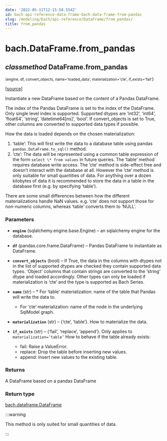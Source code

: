 ```yaml
---
date: '2022-05-11T12:15:58.554Z'
id: bach-api-reference-data-frame-bach-data-frame-from-pandas
slug: /modeling/bach/api-reference/DataFrame/from_pandas/
title: from_pandas
---
```


# bach.DataFrame.from_pandas

<div className="method">

## <span className="type-annotation"><em>classmethod</em></span> <span className="additional-name">DataFrame.</span><span className="name">from_pandas</span>

<small className="parameter-list">(<span className="parameter" id="engine">engine</span>, <span className="parameter" id="df">df</span>, <span className="parameter" id="convert_objects">convert_objects</span>, <span className="parameter" id="name">name='loaded_data'</span>, <span className="parameter" id="materialization">materialization='cte'</span>, <span className="parameter" id="if_exists">if_exists='fail'</span></small>)


&#8203;<span className="view-source">[[source]](https://github.com/objectiv/objectiv-analytics/blob/main/bach/bach/dataframe.py)</span>

<div className="content">

Instantiate a new DataFrame based on the content of a Pandas DataFrame.

The index of the Pandas DataFrame is set to the index of the DataFrame. Only single level index is
supported. Supported dtypes are ‘int32’, ‘int64’, ‘float64’, ‘string’, ‘datetime64[ns]’, ‘bool’. If
convert_objects is set to True, other columns are converted to supported data types if possible.

How the data is loaded depends on the chosen materialization:

1. ‘table’: This will first write the data to a database table using pandas
`pandas.DataFrame.to_sql()` method.
2. ‘cte’: The data will be represented using a common table expression of the form
`select \* from values` in future queries.
The ‘table’ method requires database write access. The ‘cte’ method is side-effect free and doesn’t
interact with the database at all. However the ‘cte’ method is only suitable for small quantities
of data. For anything over a dozen kilobytes of data it is recommended to store the data in a table
in the database first (e.g. by specifying ‘table’).

There are some small differences between how the different materializations handle NaN values. e.g.
‘cte’ does not support those for non-numeric columns, whereas ‘table’ converts them to ‘NULL’.


### Parameters

* **`engine`** (sqlalchemy.engine.base.Engine) – an sqlalchemy engine for the database.
* **`df`** (pandas.core.frame.DataFrame) – Pandas DataFrame to instantiate as DataFrame.
* **`convert_objects`** (bool) – If True, the data in the columns with dtypes not in the list of supported
dtypes are checked they contain supported data types. ‘Object’ columns that contain strings are
converted to the ‘string’ dtype and loaded accordingly. Other types can only be loaded if
materialization is ‘cte’ and the type is supported as Bach Series.
* **`name`** (str) –   * For ‘table’ materialization: name of the table that Pandas will write the data to.
  * For ‘cte’ materialization: name of the node in the underlying SqlModel graph.

* **`materialization`** (str) – {‘cte’, ‘table’}. How to materialize the data.
* **`if_exists`** (str) – {‘fail’, ‘replace’, ‘append’}. Only applies to `materialization=’table’`
How to behave if the table already exists:
  * fail: Raise a ValueError.
  * replace: Drop the table before inserting new values.
  * append: Insert new values to the existing table.




### Returns

A DataFrame based on a pandas DataFrame



### Return type

[bach.dataframe.DataFrame](/modeling/bach/api-reference/DataFrame/index.mdx)


:::warning

This method is only suited for small quantities of data.


:::


</div>


</div>
